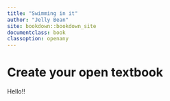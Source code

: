```yaml
---
title: "Swimming in it"
author: "Jelly Bean"
site: bookdown::bookdown_site
documentclass: book
classoption: openany
---
```


# Create your open textbook

Hello!!
